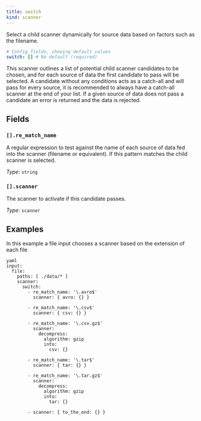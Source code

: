 ```yaml
---
title: switch
kind: scanner
---
```


Select a child scanner dynamically for source data based on factors such as the filename.

```yml
# Config fields, showing default values
switch: [] # No default (required)
```

This scanner outlines a list of potential child scanner candidates to be chosen, and for each source of data the first candidate to pass will be selected. A candidate without any conditions acts as a catch-all and will pass for every source, it is recommended to always have a catch-all scanner at the end of your list. If a given source of data does not pass a candidate an error is returned and the data is rejected.

## Fields

### `[].re_match_name`

A regular expression to test against the name of each source of data fed into the scanner (filename or equivalent). If this pattern matches the child scanner is selected.


*Type*: `string`


### `[].scanner`

The scanner to activate if this candidate passes.


*Type*: `scanner`


## Examples

<Tabs>
<TabItem label="Switch based on file name">
In this example a file input chooses a scanner based on the extension of each file

```
yaml
input:
  file:
    paths: [ ./data/* ]
    scanner:
      switch:
        - re_match_name: '\.avro$'
          scanner: { avro: {} }

        - re_match_name: '\.csv$'
          scanner: { csv: {} }

        - re_match_name: '\.csv.gz$'
          scanner:
            decompress:
              algorithm: gzip
              into:
                csv: {}

        - re_match_name: '\.tar$'
          scanner: { tar: {} }

        - re_match_name: '\.tar.gz$'
          scanner:
            decompress:
              algorithm: gzip
              into:
                tar: {}

        - scanner: { to_the_end: {} }

```

</TabItem>
</Tabs>


